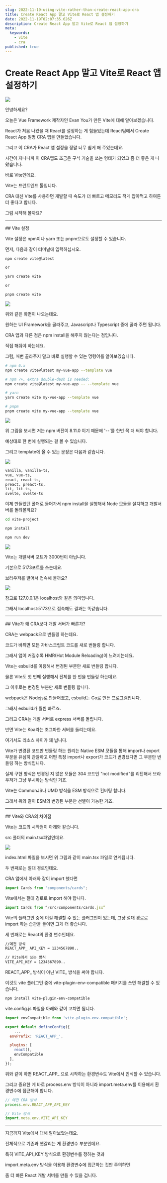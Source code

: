 ```yaml
---
slug: 2022-11-19-using-vite-rather-than-create-react-app-cra
title: Create React App 말고 Vite로 React 앱 설정하기
date: 2022-11-19T02:07:35.626Z
description: Create React App 말고 Vite로 React 앱 설정하기
meta:
  keywords:
    - vite
    - cra
published: true
---
```


# Create React App 말고 Vite로 React 앱 설정하기

![](https://blogger.googleusercontent.com/img/a/AVvXsEjgvsj9tePmUpCrnRsjYD2aCd2dkFvnzqUwdPRv4kbrPrihR9L1YezfijyOkfTyIouPfbmFVB3GISX27ZOx1NAahxNQBQDxnEFl64PQ6xtOUFlaejsqx81hJONxEoJeBhb1qwBgf9FC9eL_Ct4n11AGmbmgnf04RNvnluMb-EXrzro237-SxjgQRzgt=w400-h345)


안녕하세요?

오늘은 Vue Framework 제작자인 Evan You가 만든 Vite에 대해 알아보겠습니다.

React가 처음 나왔을 때 React를 설정하는 게 힘들었는데 React팀에서 Create React App 일명 CRA 앱을 만들었습니다.

그리고 이 CRA가 React 앱 설정을 정말 너무 쉽게 해 주었는데요.

시간이 지나니까 이 CRA앱도 조금은 구식 기술을 쓰는 형태가 되었고 좀 더 좋은 게 나왔습니다.

바로 Vite인데요.

Vite는 프런트엔드 툴입니다.

CRA 대신 Vite를 사용하면 개발할 때 속도가 더 빠르고 메모리도 적게 잡아먹고 하여튼 더 좋다고 합니다.

그럼 시작해 볼까요?

<hr />
## Vite 설정

Vite 설정은 npm이나 yarn 또는 pnpm으로도 설정할 수 있습니다.

먼저, 다음과 같이 터미널에 입력하십시오.

```bash
npm create vite@latest

or 

yarn create vite

or

pnpm create vite
```

![](https://blogger.googleusercontent.com/img/a/AVvXsEjWnDYBXMiwVPk67Qto7iqrk23BQV2YBEOoSm0kLstcD-4gN2LENgYhu12FAV2FDnq6IPjFpATWfmcrcHIkvy0ANoI1Ca7Q1pJhKg7PyYfVybjd6_AfW3G2JR2cDeqY_-0k6-Zx1Yx07WVngv8SAznXQWNxFTyuG_T2d6iT6c26VuquHJSF5RIKeawb=w400-h236)

위와 같은 화면이 나오는데요.

원하는 UI Framework을 골라주고, Javascript나 Typescript 중에 골라 주면 됩니다.

CRA 앱과 다른 점은 npm install을 해주지 않는다는 점입니다.

직접 해줘야 하는데요.

그럼, 매번 골라주지 말고 바로 실행할 수 있는 명령어를 알아보겠습니다.

```bash
# npm 6.x
npm create vite@latest my-vue-app --template vue

# npm 7+, extra double-dash is needed:
npm create vite@latest my-vue-app -- --template vue

# yarn
yarn create vite my-vue-app --template vue

# pnpm
pnpm create vite my-vue-app --template vue
```

![](https://blogger.googleusercontent.com/img/a/AVvXsEjUong0ryL5qfA-fOuy7pwWRdmAzZBkQQtax_G4PJ_hjYTkBosgAp1R1KxK50pmbW4B0FqzrpzeMoK0iNim7dcrEcQTxotC1Ts2WkobIn3MNhyyqe__uJNOMfHheM_YzrIZ08zZZag5MROJVl5x9F4yS05wUxiFncc6TSXy1IERyxR2nIAsfQR3FCBV=w400-h174)

위 그림을 보시면 저는 npm 버전이 8.11.0 이기 때문에 '--'를 한번 꼭 더 써야 합니다.

예상대로 한 번에 실행되는 걸 볼 수 있습니다.

그리고 template에 올 수 있는 문장은 다음과 같습니다.

![](https://blogger.googleusercontent.com/img/a/AVvXsEhEy8_Gc_EEyl0cc-649SwZtFc-ss3-hQuiuP_Bdkb-pb2TmgI6ZAoLWzgEXXsFxjRgDC42GbFYR86TQww61Bw0Spcaut9m_eudMwvIqrvFTc2619nVtp243vFdpz5Pxz2xYYYEvdD03til_t3kMYIIiVdTrHit7tMYUOgEywN88J2K-EQg74WaGyFK=w290-h400)

```bash
vanilla, vanilla-ts,
vue, vue-ts,
react, react-ts,
preact, preact-ts,
lit, lit-ts,
svelte, svelte-ts
```

이제 만들었던 폴더로 들어가서 npm install을 실행해서 Node 모듈을 설치하고 개발서버를 돌려볼까요?

```bash
cd vite-project

npm install

npm run dev
```

![](https://blogger.googleusercontent.com/img/a/AVvXsEhlHjCPchwTnR6E730PPamChi86yG63fL3EKDsc1L1fyj_IUz22L4OmY1gZ9yslURyqQqAPecOhsYwW7JtXRGHzdE2Do3pWLG0cLWyHiUj7luh-bk0xzQrCDIWYxWwx7YvwSmoGtulT0a6KJmj4uwE_S7rftkW95pd8PeEsU_6FSX07K1NZ_cBN7cPb=w400-h156)

Vite는 개발서버 포트가 3000번이 아닙니다.

기본으로 5173포트를 쓰는데요.

브라우저를 열어서 접속해 볼까요?

![](https://blogger.googleusercontent.com/img/a/AVvXsEio2jhy20EQL0A7WShKxZzKXXArU0yoZjmPbUgJyttk4RD-5elbJyeUeZITR6QU2a1gIFEB0Yh6S-zJW430x3Nxnxs6LxckkHiozthZRHsslGeRnZJnZaXbLcfxJSp5oWnDTks30psJvZlUw75XGw3Wh6arKIdtaKYpt_GqnAMhg9Wy381RsxzAdVHR=w308-h400)

참고로 127.0.0.1은 localhost와 같은 의미입니다.

그래서 localhost:5173으로 접속해도 결과는 똑같습니다.

<hr />
## Vite가 왜 CRA보다 개발 서버가 빠른가?

CRA는 webpack으로 번들링 하는데요.

코드가 바뀌면 모든 자바스크립트 코드를 새로 번들링 합니다.

그래서 앱이 커질수록 HMR(Hot Module Reloading)이 느려지는데요.

Vite는 esbuild를 이용해서 변경된 부분만 새로 번들링 합니다.

물론 Vite도 첫 번째 실행해서 전체를 한 번을 번들링 하는데요.

그 이후로는 변경된 부분만 새로 번들링 합니다.

webpack은 Nodejs로 만들어졌고, esbuild는 Go로 만든 프로그램입니다.

그래서 esbuild가 훨씬 빠르죠.

그리고 CRA는 개발 서버로 express 서버를 돌립니다.

반면 Vite는 Koa라는 조그마한 서버를 돌리는데요.

여기서도 리소스 차이가 꽤 납니다.

Vite가 변경된 코드만 번들링 하는 원리는 Native ESM 모듈을 통해 import나 export 부분을 유심히 관찰하고 어떤 특정 import나 export가 코드가 변경됐다면 그 부분만 번들링 하는 방식입니다.

실제 구현 방식은 변경된 지 않은 모듈은 304 코드인 "not modified"를 리턴해서 브라우저가 그냥 무시하는 방식인 거죠.

Vite는 CommonJS나 UMD 방식을 ESM 방식으로 컨버팅 합니다.

그래서 위와 같이 ESM의 변경된 부분만 선별이 가능한 거죠.

<hr />
## Vite와 CRA의 차이점

Vite는 코드의 시작점이 아래와 같습니다.

src 폴더의 main.tsx파일인데요.

![](https://blogger.googleusercontent.com/img/a/AVvXsEj8-En-zYsr8tMgOFHk0e5JRs_Y9xaYqvt6KxTCa-84iu5xjOS_ig26lZh5xc5FshzWlcJdFz9GVQjsd8eaZyeNSPG8CQAyZyBtLCHDLxBChZNDtbYAUOWPAx2aPo1JNLMIE2MiXnMGvJaliBg0O1DYSRn7hAvBAxSna7u5U4fpMMtTBFYEVYc475KR=w400-h210)

index.html 파일을 보시면 위 그림과 같이 main.tsx 파일로 연계됩니다.

두 번째로는 절대 경로인데요.

CRA 앱에서 아래와 같이 import 했다면 

```js
import Cards from "components/cards";
```

Vite에서는 절대 경로로 import 해야 합니다.

```js
import Cards from “/src/components/cards.jsx”
```

Vite의 플러그인 중에 이걸 해결할 수 있는 플러그인이 있는데, 그냥 절대 경로로 import 하는 습관을 들이면 그게 더 좋습니다.

세 번째로는 React의 환경 변수인데요.

```bash
//예전 방식
REACT_APP_ API_KEY = 1234567890..

// Vite에서 쓰는 방식
VITE_API_KEY = 1234567890..
```

REACT_APP_ 방식이 아닌 VITE_ 방식을 써야 합니다.

이것도 vite 플러그인 중에 vite-plugin-env-compatible 패키지를 쓰면 해결할 수 있습니다.

```bash
npm install vite-plugin-env-compatible
```

vite.config.js 파일을 아래와 같이 고치면 됩니다.

```js
import envCompatible from 'vite-plugin-env-compatible';

export default defineConfig({
    ...
  envPrefix: 'REACT_APP_',

  plugins: [
    react(),
    envCompatible
  ],
});
```

위와 같이 하면 REACT_APP_ 으로 시작하는 환경변수도 Vite에서 인식할 수 있습니다.

그리고 중요한 게 바로 process.env 방식이 아니라 import.meta.env를 이용해서 환경변수에 접근해야 합니다.

```js
// 예전 CRA 방식
process.env.REACT_APP_API_KEY

// Vite 방식
import.meta.env.VITE_API_KEY
```

<hr />

지금까지 Vite에서 대해 알아보았는데요.

전체적으로 기존과 헷갈리는 게 환경변수 부분인데요.

특히 VITE_API_KEY 방식으로 환경변수를 정하는 것과

import.meta.env 방식을 이용해 환경변수에 접근하는 것만 주의하면

좀 더 빠른 React 개발 서버를 만들 수 있을 겁니다.

